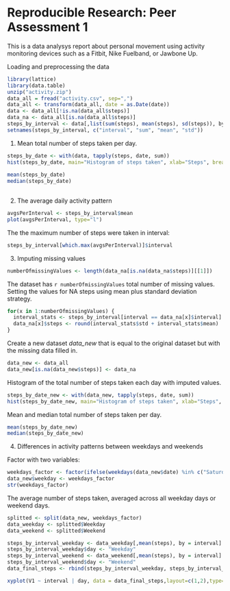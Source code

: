 Reproducible Research: Peer Assessment 1
======================================================== 
This is a data analysys report about personal movement using activity monitoring devices such as a Fitbit, Nike Fuelband, or Jawbone Up.
 
Loading and preprocessing the data
```r
library(lattice)
library(data.table)
unzip("activity.zip")
data_all = fread("activity.csv", sep=",")
data_all <- transform(data_all, date = as.Date(date))
data <- data_all[!is.na(data_all$steps)]
data_na <- data_all[is.na(data_all$steps)]
steps_by_interval <- data[,list(sum(steps), mean(steps), sd(steps)), by = interval]
setnames(steps_by_interval, c("interval", "sum", "mean", "std"))
```
 
1. Mean total number of steps taken per day.
 
```r
steps_by_date <- with(data, tapply(steps, date, sum))
hist(steps_by_date, main="Histogram of steps taken", xlab="Steps", breaks = 20) 
 
mean(steps_by_date)
median(steps_by_date)
 
```
 
2. The average daily activity pattern
```r
avgsPerInterval <- steps_by_interval$mean
plot(avgsPerInterval, type="l")
```

The the maximum number of steps were taken in interval:

```r
steps_by_interval[which.max(avgsPerInterval)]$interval
```
 
3. Imputing missing values
```r
numberOfmissingValues <- length(data_na[is.na(data_na$steps)][[1]])
```
The dataset has `r numberOfmissingValues` total number of missing values.
Setting the values for NA steps using mean plus standard deviation strategy.
```r
for(x in 1:numberOfmissingValues) {
  interval_stats <- steps_by_interval[interval == data_na[x]$interval]
  data_na[x]$steps <- round(interval_stats$std + interval_stats$mean)
}
```
 
Create a new dataset *data_new* that is equal to the original dataset but with the missing data filled in.
```r
data_new <- data_all
data_new[is.na(data_new$steps)] <- data_na
```

Histogram of the total number of steps taken each day with imputed values.
```r
steps_by_date_new <- with(data_new, tapply(steps, date, sum))
hist(steps_by_date_new, main="Histogram of steps taken", xlab="Steps", breaks = 20)
```

Mean and median total number of steps taken per day.
```r
mean(steps_by_date_new)
median(steps_by_date_new)
```
4. Differences in activity patterns between weekdays and weekends

Factor with two variables:
```r
weekdays_factor <- factor(ifelse(weekdays(data_new$date) %in% c("Saturday","Sunday"), "Weekend", "Weekday"))
data_new$weekday <- weekdays_factor
str(weekdays_factor)
```

The average number of steps taken, averaged across all weekday days or weekend days.
```r
splitted <- split(data_new, weekdays_factor)
data_weekday <- splitted$Weekday
data_weekend <- splitted$Weekend

steps_by_interval_weekday <- data_weekday[,mean(steps), by = interval]
steps_by_interval_weekday$day <- "Weekday"
steps_by_interval_weekend <- data_weekend[,mean(steps), by = interval]
steps_by_interval_weekend$day <- "Weekend"
data_final_steps <- rbind(steps_by_interval_weekday, steps_by_interval_weekend)

xyplot(V1 ~ interval | day, data = data_final_steps,layout=c(1,2),type="l",ylab="Steps")
```